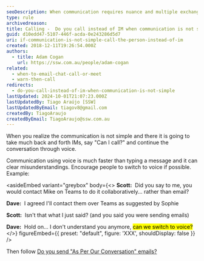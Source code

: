 ```yaml
---
seoDescription: When communication requires nuance and multiple exchanges, consider switching to voice calls instead of IMs for faster and clearer conversations.
type: rule
archivedreason:
title: Calling -  Do you call instead of IM when communication is not simple?
guid: d10edd47-5107-446f-acda-0e243286d5d7
uri: if-communication-is-not-simple-call-the-person-instead-of-im
created: 2018-12-11T19:26:54.000Z
authors:
  - title: Adam Cogan
    url: https://ssw.com.au/people/adam-cogan
related:
  - when-to-email-chat-call-or-meet
  - warn-then-call
redirects:
  - do-you-call-instead-of-im-when-communication-is-not-simple
lastUpdated: 2024-10-01T21:07:23.000Z
lastUpdatedBy: Tiago Araújo [SSW]
lastUpdatedByEmail: tiagov8@gmail.com
createdBy: TiagoAraujo
createdByEmail: TiagoAraujo@ssw.com.au
---
```


When you realize the communication is not simple and there it is going to take much back and forth IMs, say "Can I call?" and continue the conversation through voice.

Communication using voice is much faster than typing a message and it can clear misunderstandings. Encourage people to switch to voice if possible.
Example:

<asideEmbed
  variant="greybox"
  body={<>
    **Scott:**  Did you say to me, you would contact Mike on Teams to do it collaboratively... rather than email?

**Dave:**  I agreed I'll contact them over Teams as suggested by Sophie

**Scott:**  Isn't that what I just said? (and you said you were sending emails)

**Dave:**  Hold on... I don't understand you anymore, <mark>can we switch to voice?</mark>
  </>}
  figureEmbed={{
    preset: "default",
    figure: 'XXX',
    shouldDisplay: false
  }}
/>

Then follow [Do you send "As Per Our Conversation" emails?](/do-you-send-as-per-our-conversation-emails)
